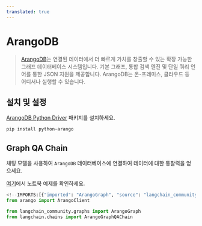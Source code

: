 ```yaml
---
translated: true
---
```


# ArangoDB

>[ArangoDB](https://github.com/arangodb/arangodb)는 연결된 데이터에서 더 빠르게 가치를 창출할 수 있는 확장 가능한 그래프 데이터베이스 시스템입니다. 기본 그래프, 통합 검색 엔진 및 단일 쿼리 언어를 통한 JSON 지원을 제공합니다. ArangoDB는 온-프레미스, 클라우드 등 어디서나 실행할 수 있습니다.

## 설치 및 설정

[ArangoDB Python Driver](https://github.com/ArangoDB-Community/python-arango) 패키지를 설치하세요.

```bash
pip install python-arango
```

## Graph QA Chain

채팅 모델을 사용하여 `ArangoDB` 데이터베이스에 연결하여 데이터에 대한 통찰력을 얻으세요.

[여기](/docs/integrations/graphs/arangodb)에서 노트북 예제를 확인하세요.

```python
<!--IMPORTS:[{"imported": "ArangoGraph", "source": "langchain_community.graphs", "docs": "https://api.python.langchain.com/en/latest/graphs/langchain_community.graphs.arangodb_graph.ArangoGraph.html", "title": "ArangoDB"}, {"imported": "ArangoGraphQAChain", "source": "langchain.chains", "docs": "https://api.python.langchain.com/en/latest/chains/langchain.chains.graph_qa.arangodb.ArangoGraphQAChain.html", "title": "ArangoDB"}]-->
from arango import ArangoClient

from langchain_community.graphs import ArangoGraph
from langchain.chains import ArangoGraphQAChain
```
